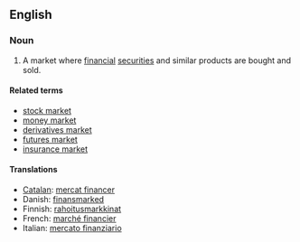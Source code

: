 {{wikipedia}}
==English==
{{wikipedia}}
===Noun===
{{en-noun|s}}

# A market where [[financial]] [[securities]] and similar products are bought and sold.

====Related terms====
* [[stock market]]
* [[money market]]
* [[derivatives market]]
* [[futures market]]
* [[insurance market]]

====Translations====
{{trans-top|financial market}}
*[[Catalan]]: [[mercat financer]]
*Danish: [[finansmarked]] {{n}}
*Finnish: [[rahoitus]][[markkina]]t
*French: [[marché financier]]
*Italian: [[mercato finanziario]] {{m}}
{{trans-mid}}
{{trans-bottom}}
